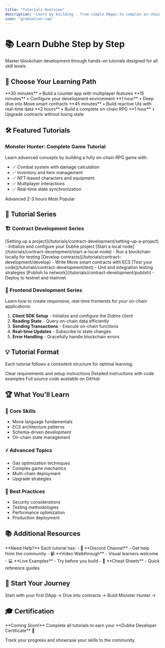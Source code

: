 ```yaml
---
title: "Tutorials Overview"
description: "Learn by building - from simple DApps to complex on-chain games"
icon: "graduation-cap"
---
```


<div className="tutorials-hero">
  <h1>📚 Learn Dubhe Step by Step</h1>
  <p className="hero-text">
    Master blockchain development through hands-on tutorials designed for all skill levels
  </p>
</div>

## 🎯 Choose Your Learning Path

<Tabs>
  <Tab title="🌱 Beginner">
    <CardGroup cols={2}>
      <Card 
        title="Your First DApp" 
        icon="baby" 
        href="/tutorials/first-dapp"
      >
        **30 minutes** • Build a counter app with multiplayer features
      </Card>
      <Card 
        title="Setting Up Development" 
        icon="laptop-code" 
        href="/tutorials/contract-development/setting-up-a-project"
      >
        **15 minutes** • Configure your development environment
      </Card>
    </CardGroup>
  </Tab>
  
  <Tab title="🚀 Intermediate">
    <CardGroup cols={2}>
      <Card 
        title="Contract Development" 
        icon="file-contract" 
        href="/tutorials/contract-development"
      >
        **1 hour** • Deep dive into Move smart contracts
      </Card>
      <Card 
        title="Frontend Integration" 
        icon="window" 
        href="/tutorials/how-to-query-with-client/query-with-client"
      >
        **45 minutes** • Build reactive UIs with real-time data
      </Card>
    </CardGroup>
  </Tab>
  
  <Tab title="🎮 Advanced">
    <CardGroup cols={2}>
      <Card 
        title="Monster Hunter Game" 
        icon="dragon" 
        href="/tutorials/monster-hunter"
      >
        **2 hours** • Build a complete on-chain RPG
      </Card>
      <Card 
        title="Contract Migration" 
        icon="arrows-up-down" 
        href="/tutorials/contract-migration"
      >
        **1 hour** • Upgrade contracts without losing state
      </Card>
    </CardGroup>
  </Tab>
</Tabs>

## 🛠️ Featured Tutorials

<CardGroup cols={1}>
  <Card title="🎮 Build an On-Chain Game" href="/tutorials/monster-hunter">
    <div className="featured-card">
      <div className="featured-content">
        <h3>Monster Hunter: Complete Game Tutorial</h3>
        <p>Learn advanced concepts by building a fully on-chain RPG game with:</p>
        <ul>
          <li>✅ Combat system with damage calculation</li>
          <li>✅ Inventory and item management</li>
          <li>✅ NFT-based characters and equipment</li>
          <li>✅ Multiplayer interactions</li>
          <li>✅ Real-time state synchronization</li>
        </ul>
        <div className="featured-tags">
          <span className="tag advanced">Advanced</span>
          <span className="tag long">2-3 hours</span>
          <span className="tag popular">Most Popular</span>
        </div>
      </div>
    </div>
  </Card>
</CardGroup>

## 📖 Tutorial Series

### 🏗️ Contract Development Series

<Steps>
  <Step title="Project Setup">
    [Setting up a project](/tutorials/contract-development/setting-up-a-project) - Initialize and configure your Dubhe project
  </Step>
  <Step title="Local Development">
    [Start a local node](/tutorials/contract-development/start-a-local-node) - Run a blockchain locally for testing
  </Step>
  <Step title="Contract Logic">
    [Develop contracts](/tutorials/contract-development/develop) - Write Move smart contracts with ECS
  </Step>
  <Step title="Testing">
    [Test your code](/tutorials/contract-development/test) - Unit and integration testing strategies
  </Step>
  <Step title="Deployment">
    [Publish to network](/tutorials/contract-development/publish) - Deploy to testnet and mainnet
  </Step>
</Steps>

### 🎨 Frontend Development Series

<Accordion title="Building User Interfaces">
  Learn how to create responsive, real-time frontends for your on-chain applications:
  
  1. **Client SDK Setup** - Initialize and configure the Dubhe client
  2. **Reading State** - Query on-chain data efficiently
  3. **Sending Transactions** - Execute on-chain functions
  4. **Real-time Updates** - Subscribe to state changes
  5. **Error Handling** - Gracefully handle blockchain errors
</Accordion>

## 💡 Tutorial Format

Each tutorial follows a consistent structure for optimal learning:

<CardGroup cols={3}>
  <Card title="Prerequisites" icon="list-check">
    Clear requirements and setup instructions
  </Card>
  <Card title="Step-by-Step" icon="stairs">
    Detailed instructions with code examples
  </Card>
  <Card title="Complete Code" icon="code">
    Full source code available on GitHub
  </Card>
</CardGroup>

## 🏆 What You'll Learn

<div className="skills-grid">
  <div className="skill-category">
    <h3>🔧 Core Skills</h3>
    <ul>
      <li>Move language fundamentals</li>
      <li>ECS architecture patterns</li>
      <li>Schema-driven development</li>
      <li>On-chain state management</li>
    </ul>
  </div>
  
  <div className="skill-category">
    <h3>⚡ Advanced Topics</h3>
    <ul>
      <li>Gas optimization techniques</li>
      <li>Complex game mechanics</li>
      <li>Multi-chain deployment</li>
      <li>Upgrade strategies</li>
    </ul>
  </div>
  
  <div className="skill-category">
    <h3>🎯 Best Practices</h3>
    <ul>
      <li>Security considerations</li>
      <li>Testing methodologies</li>
      <li>Performance optimization</li>
      <li>Production deployment</li>
    </ul>
  </div>
</div>

## 📚 Additional Resources

<Info>
  **Need Help?** Each tutorial has:
  - 💬 **Discord Channel** - Get help from the community
  - 📹 **Video Walkthrough** - Visual learners welcome
  - 💻 **Live Examples** - Try before you build
  - 📝 **Cheat Sheets** - Quick reference guides
</Info>

## 🚀 Start Your Journey

<CardGroup cols={3}>
  <Card 
    title="Absolute Beginner?" 
    icon="seedling"
    href="/tutorials/first-dapp"
    color="#10b981"
  >
    Start with your first DApp →
  </Card>
  <Card 
    title="Know the Basics?" 
    icon="rocket"
    href="/tutorials/contract-development"
    color="#3b82f6"
  >
    Dive into contracts →
  </Card>
  <Card 
    title="Ready for Games?" 
    icon="gamepad"
    href="/tutorials/monster-hunter"
    color="#8b5cf6"
  >
    Build Monster Hunter →
  </Card>
</CardGroup>

## 🎓 Certification

<Note>
  **Coming Soon!** Complete all tutorials to earn your **Dubhe Developer Certificate** 🏅
  
  Track your progress and showcase your skills to the community.
</Note>

<style>{`
  .tutorials-hero {
    background: linear-gradient(135deg, #ec4899 0%, #8b5cf6 100%);
    padding: 3rem;
    border-radius: 1rem;
    text-align: center;
    color: white;
    margin-bottom: 2rem;
  }
  
  .hero-text {
    font-size: 1.25rem;
    margin-top: 1rem;
    opacity: 0.95;
  }
  
  .featured-card {
    padding: 1.5rem;
    background: linear-gradient(135deg, #f3f4f6 0%, #e5e7eb 100%);
    border-radius: 0.5rem;
  }
  
  .featured-content h3 {
    color: #1f2937;
    margin-bottom: 1rem;
  }
  
  .featured-tags {
    display: flex;
    gap: 0.5rem;
    margin-top: 1rem;
  }
  
  .tag {
    padding: 0.25rem 0.75rem;
    border-radius: 1rem;
    font-size: 0.75rem;
    font-weight: 600;
  }
  
  .tag.advanced {
    background: #fef3c7;
    color: #92400e;
  }
  
  .tag.long {
    background: #dbeafe;
    color: #1e40af;
  }
  
  .tag.popular {
    background: #fce7f3;
    color: #9f1239;
  }
  
  .skills-grid {
    display: grid;
    grid-template-columns: repeat(auto-fit, minmax(250px, 1fr));
    gap: 2rem;
    margin: 2rem 0;
  }
  
  .skill-category {
    padding: 1.5rem;
    background: #f9fafb;
    border-radius: 0.5rem;
    border: 1px solid #e5e7eb;
  }
  
  .skill-category h3 {
    margin-bottom: 1rem;
    color: #374151;
  }
  
  .skill-category ul {
    list-style: none;
    padding: 0;
  }
  
  .skill-category li {
    padding: 0.5rem 0;
    color: #6b7280;
    border-bottom: 1px solid #e5e7eb;
  }
  
  .skill-category li:last-child {
    border-bottom: none;
  }
`}</style>